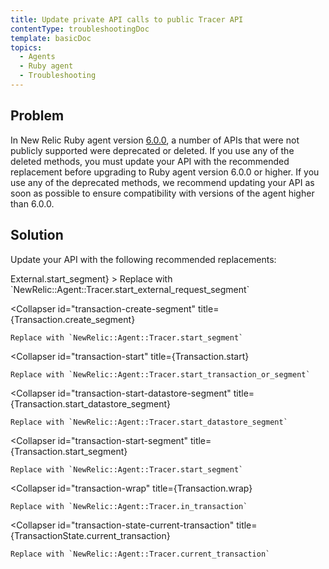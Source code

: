 ```yaml
---
title: Update private API calls to public Tracer API
contentType: troubleshootingDoc
template: basicDoc
topics:
  - Agents
  - Ruby agent
  - Troubleshooting
---
```


## Problem

In New Relic Ruby agent version [6.0.0](/docs/releases/ruby), a number of APIs that were not publicly supported were deprecated or deleted. If you use any of the deleted methods, you must update your API with the recommended replacement before upgrading to Ruby agent version 6.0.0 or higher. If you use any of the deprecated methods, we recommend updating your API as soon as possible to ensure compatibility with versions of the agent higher than 6.0.0.

## Solution

Update your API with the following recommended replacements:

<CollapserGroup>
  <Collapser
    id="external-start-segment"
    title={<InlineCode>External.start_segment</InlineCode>}
  >
    Replace with `NewRelic::Agent::Tracer.start_external_request_segment`
  </Collapser>

  <Collapser
    id="transaction-create-segment"
    title={<InlineCode>Transaction.create_segment</InlineCode>}
  >
    Replace with `NewRelic::Agent::Tracer.start_segment`
  </Collapser>

  <Collapser
    id="transaction-start"
    title={<InlineCode>Transaction.start</InlineCode>}
  >
    Replace with `NewRelic::Agent::Tracer.start_transaction_or_segment`
  </Collapser>

  <Collapser
    id="transaction-start-datastore-segment"
    title={<InlineCode>Transaction.start_datastore_segment</InlineCode>}
  >
    Replace with `NewRelic::Agent::Tracer.start_datastore_segment`
  </Collapser>

  <Collapser
    id="transaction-start-segment"
    title={<InlineCode>Transaction.start_segment</InlineCode>}
  >
    Replace with `NewRelic::Agent::Tracer.start_segment`
  </Collapser>

  <Collapser
    id="transaction-wrap"
    title={<InlineCode>Transaction.wrap</InlineCode>}
  >
    Replace with `NewRelic::Agent::Tracer.in_transaction`
  </Collapser>

  <Collapser
    id="transaction-state-current-transaction"
    title={<InlineCode>TransactionState.current_transaction</InlineCode>}
  >
    Replace with `NewRelic::Agent::Tracer.current_transaction`
  </Collapser>
</CollapserGroup>
